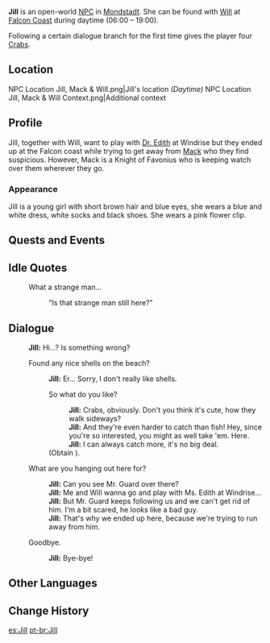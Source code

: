 {{Character Infobox
|type             = Open-World NPC
|region           = Mondstadt
|location         = Mondstadt
|image            = NPC Jill.png
|dialoguereward   = {{Card|Crab|4}}
}}
'''Jill''' is an open-world [[NPC]] in [[Mondstadt]]. She can be found with [[Will]] at [[Falcon Coast]] during daytime (06:00 – 19:00).

Following a certain dialogue branch for the first time gives the player four [[Crab]]s.

==Location==
<gallery>
NPC Location Jill, Mack & Will.png|Jill's location ''(Daytime)''
NPC Location Jill, Mack & Will Context.png|Additional context
</gallery>

==Profile==
Jill, together with Will, want to play with [[Dr. Edith]] at Windrise but they ended up at the Falcon coast while trying to get away from [[Mack]] who they find suspicious. However, Mack is a Knight of Favonius who is keeping watch over them wherever they go.

===Appearance===
Jill is a young girl with short brown hair and blue eyes, she wears a blue and white dress, white socks and black shoes. She wears a pink flower clip.

==Quests and Events==
{{Quests and Events}}

==Idle Quotes==
{{Dialogue Start}}
: {{DIcon|Idle}} What a strange man...
:: {{A|VO Jill 01.ogg}} "Is that strange man still here?"
{{Dialogue End}}

==Dialogue==
{{Dialogue Start}}
:'''Jill:''' Hi...? Is something wrong?
:{{DIcon}} Found any nice shells on the beach?
::'''Jill:''' Er... Sorry, I don't really like shells.
::{{DIcon|Reward}} So what do you like?
:::'''Jill:''' Crabs, obviously. Don't you think it's cute, how they walk sideways?
:::'''Jill:''' And they're even harder to catch than fish! Hey, since you're so interested, you might as well take 'em. Here.
:::'''Jill:''' I can always catch more, it's no big deal.
::;(Obtain {{Item|Crab|x=4}}).
:{{DIcon}} What are you hanging out here for?
::'''Jill:''' Can you see Mr. Guard over there?
::'''Jill:''' Me and Will wanna go and play with Ms. Edith at Windrise...
::'''Jill:''' But Mr. Guard keeps following us and we can't get rid of him. I'm a bit scared, he looks like a bad guy.
::'''Jill:''' That's why we ended up here, because we're trying to run away from him.
:{{DIcon}} Goodbye.
::'''Jill:''' Bye-bye!
{{Dialogue End}}

==Other Languages==
{{Other Languages
|default_hidden = 1
|en      = Jill
|zhs     = 小吉
|zhs_rm  = Xiǎo Jí
|zht     = 小吉
|zht_rm  = Xiǎo Jí
|ja      = ジル
|ja_rm   = Jiru
|ko      = 꼬마 질
|es      = Jill
|fr      = Jill
|ru      = Джилли
|th      = Jill
|vi      = Jill
|de      = Jill
|id      = Jill
|pt      = Jill
|tr      = Jill
|it      = Jill
}}

==Change History==
{{Change History|1.0}}

[[es:Jill]]
[[pt-br:Jill]]